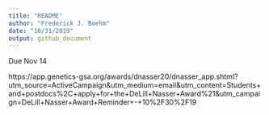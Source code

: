 ```yaml
---
title: "README"
author: "Frederick J. Boehm"
date: "10/31/2019"
output: github_document
---
```


Due Nov 14

https://app.genetics-gsa.org/awards/dnasser20/dnasser_app.shtml?utm_source=ActiveCampaign&utm_medium=email&utm_content=Students+and+postdocs%2C+apply+for+the+DeLill+Nasser+Award%21&utm_campaign=DeLill+Nasser+Award+Reminder+-+10%2F30%2F19

